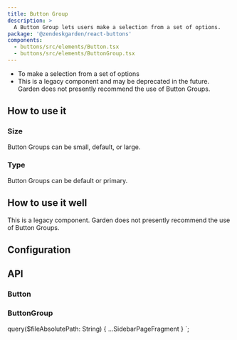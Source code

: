 ```yaml
---
title: Button Group
description: >
  A Button Group lets users make a selection from a set of options.
package: '@zendeskgarden/react-buttons'
components:
  - buttons/src/elements/Button.tsx
  - buttons/src/elements/ButtonGroup.tsx
---
```


<Usage>
  <Use>
    <ul>
      <li>To make a selection from a set of options</li>
      <li>
        This is a legacy component and may be deprecated in the future. Garden does not presently
        recommend the use of Button Groups.
      </li>
    </ul>
  </Use>
</Usage>

## How to use it

### Size

Button Groups can be small, default, or large.


<CodeExample code={ButtonGroupSizeCode}>
  <ButtonGroupSize />
</CodeExample>

### Type

Button Groups can be default or primary.


<CodeExample code={ButtonGroupTypeCode}>
  <ButtonGroupType />
</CodeExample>

## How to use it well

This is a legacy component. Garden does not presently recommend the use of Button Groups.

## Configuration

<Configuration reactPackage={props.data.mdx.package} components={props.data.mdx.components} />

## API

### Button

<PropSheet components={props.data.mdx.components} componentName="button" />

### ButtonGroup

<PropSheet components={props.data.mdx.components} componentName="buttonGroup" />


  query($fileAbsolutePath: String) {
    ...SidebarPageFragment
  }
`;
